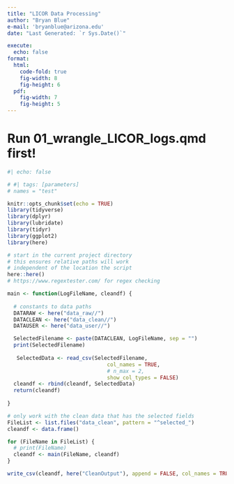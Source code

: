 ```yaml
---
title: "LICOR Data Processing"
author: "Bryan Blue"
e-mail: 'bryanblue@arizona.edu'
date: "Last Generated: `r Sys.Date()`"

execute:
  echo: false
format: 
  html:
    code-fold: true
    fig-width: 8
    fig-height: 6
  pdf:
    fig-width: 7
    fig-height: 5
---
```


# Run 01_wrangle_LICOR_logs.qmd first!
```r
#| echo: false

# #| tags: [parameters]
# names = "test"

knitr::opts_chunk$set(echo = TRUE)
library(tidyverse)
library(dplyr)
library(lubridate)
library(tidyr)
library(ggplot2)
library(here)

# start in the current project directory
# this ensures relative paths will work
# independent of the location the script
here::here()
# https://www.regextester.com/ for regex checking
```

```r
main <- function(LogFileName, cleandf) {
  
  # constants to data paths
  DATARAW <- here("data_raw//")
  DATACLEAN <- here("data_clean//")
  DATAUSER <- here("data_user//")

  SelectedFilename <- paste(DATACLEAN, LogFileName, sep = "")
  print(SelectedFilename)
  
   SelectedData <- read_csv(SelectedFilename, 
                                col_names = TRUE, 
                                # n_max = 2,
                                show_col_types = FALSE) 
  cleandf <- rbind(cleandf, SelectedData)
  return(cleandf)
  
}
```


```r

# only work with the clean data that has the selected fields
FileList <- list.files("data_clean", pattern = "^selected_")
cleandf <- data.frame()

for (FileName in FileList) {
  # print(FileName)
  cleandf <- main(FileName, cleandf)
}

write_csv(cleandf, here("CleanOutput"), append = FALSE, col_names = TRUE)

```


